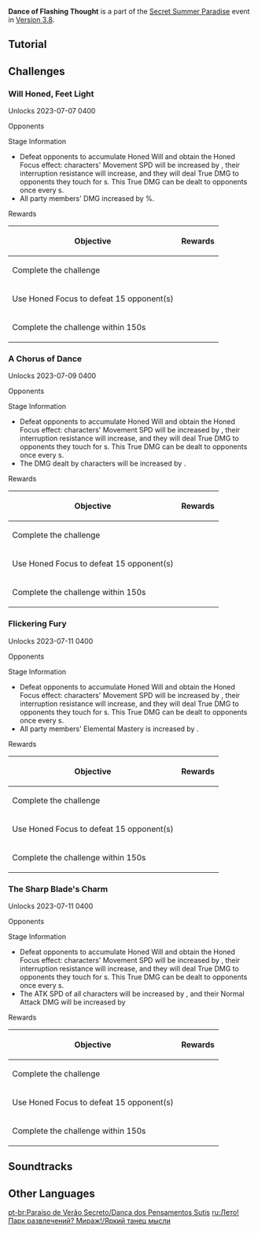 {{Event Tabs
|subpage1 = Spino Blaster
|subpage2 = Sojourns of the Barking Fox
|subpage3 = Dance of Flashing Thought
|subpage4 = Bing-Bang Finchball
}}
{{Event
|name              = Dance of Flashing Thought
|image             = Dance of Flashing Thought.png
|type              = Sub
|time_known        = yes
|time_start        = 2023-07-07 04:00:00
|time_end          = 2023-08-16 05:59:59
|time_end_offset   = GMT+8
}}
'''Dance of Flashing Thought''' is a part of the [[Secret Summer Paradise]] event in [[Version 3.8]].

{{Domain Infobox
|title        = Dance of Flashing Thought
|displaytitle = no
|mapicon      = Icon Dance of Flashing Thought.png
|image        = Domain Dance of Flashing Thought.png
|type         = Event
|area         = Veluriyam Mirage
|subarea      = Pavilion of Hermits
|requiredAR   = 18
|description  = The park's stage and lights are gathered for you. Step up and dance beautifully. Defeat all foes in your path with your excellent skills!
}}

==Tutorial==
{{Tutorial
|image1 = Tutorial Secret Summer Paradise Dance of Flashing Thought 1.png
|text1  = Before the challenge begins, you can adjust your party to fit the various special features of the stage. During the challenge, defeat opponents to accumulate Honed Will. Once you have accumulated enough of it, you will obtain Honed Focus.
|image2 = Tutorial Secret Summer Paradise Dance of Flashing Thought 2.png
|text2  = While Honed Focus lasts, it will grant great buffs to characters' combat ability. Use Honed Will to more effectively defeat your foes and complete the challenge more quickly.
}}

==Challenges==
===Will Honed, Feet Light===
{{Description|When the prelude to a clash of arms begins, the ones who shall take the stage focus their intent on their weapons, welcoming the banquet of battle with absolute poise and calm.}}
Unlocks 2023-07-07 04{{Colon}}00

;Opponents
{{Enemy List|Hydro Hilichurl Rogue*0;Hilichurl Shooter*0;Rock Shieldwall Mitachurl*0;Rock Shield Hilichurl Guard*0;Electro Whopperflower*0;Hilichurl*0;Hilichurl Berserker*0;Anemo Hilichurl Rogue*0;Hilichurl Fighter*0;Hydro Samachurl*0;Electro Hilichurl Shooter*0;Blazing Axe Mitachurl*0;Electro Samachurl*0}}

;Stage Information
* Defeat opponents to accumulate Honed Will and obtain the Honed Focus effect: characters' Movement SPD will be increased by {{Color|BP|40%}}, their interruption resistance will increase, and they will deal True DMG to opponents they touch for {{Color|BP|12}}s. This True DMG can be dealt to opponents once every {{Color|BP|0.5}}s.
* All party members' {{Color|BP|Charged Attack}} DMG increased by {{Color|BP|30}}%.

;Rewards
{|class="article-table"
!Objective
!Rewards
|-
|Complete the challenge
|{{Card|Primogem|20}}{{Card|Fascinating Phenocryst|50}}{{Card|Vayuda Turquoise Fragment|2}}
|-
|Use Honed Focus to defeat 15 opponent(s)
|{{Card|Fascinating Phenocryst|30}}{{Card|Mora|20,000}}{{Card|Guide to Admonition|2}}
|-
|Complete the challenge within 150s
|{{Card|Fascinating Phenocryst|20}}{{Card|Mora|20,000}}{{Card|Mystic Enhancement Ore|2}}
|}

===A Chorus of Dance===
{{Description|Each new opponent is a touchstone. Worthy foes are not frustrated by the other side's tireless attacks, but will maintain their form and sharpen their spirit...}}
Unlocks 2023-07-09 04{{Colon}}00

;Opponents
{{Enemy List|Treasure Hoarders: Handyman*0;Treasure Hoarders: Electro Potioneer*0;Fatui Skirmisher - Geochanter Bracer*0;Treasure Hoarders: Scout*0;Treasure Hoarders: Pugilist*0;Fatui Electro Cicin Mage*0;Fatui Skirmisher - Electrohammer Vanguard*0;Treasure Hoarders: Seaman*0;Fatui Pyro Agent*0;Fatui Skirmisher - Pyroslinger Bracer*0;Fatui Skirmisher - Anemoboxer Vanguard*0;Treasure Hoarders: Marksman*0}}

;Stage Information
* Defeat opponents to accumulate Honed Will and obtain the Honed Focus effect: characters' Movement SPD will be increased by {{Color|BP|40%}}, their interruption resistance will increase, and they will deal True DMG to opponents they touch for {{Color|BP|12}}s. This True DMG can be dealt to opponents once every {{Color|BP|0.5}}s.
* The DMG dealt by {{Color|BP|Catalyst}} characters will be increased by {{Color|BP|30%}}.

;Rewards
{|class="article-table"
!Objective
!Rewards
|-
|Complete the challenge
|{{Card|Primogem|20}}{{Card|Fascinating Phenocryst|50}}{{Card|Shivada Jade Fragment|2}}
|-
|Use Honed Focus to defeat 15 opponent(s)
|{{Card|Fascinating Phenocryst|30}}{{Card|Mora|20,000}}{{Card|Guide to Ingenuity|2}}
|-
|Complete the challenge within 150s
|{{Card|Fascinating Phenocryst|20}}{{Card|Mora|20,000}}{{Card|Mystic Enhancement Ore|2}}
|}

===Flickering Fury===
{{Description|When one's spirit is as keen as can be, you shall burn bright at center stage. At this time, the minutiae of your techniques will cease to matter. Rather, unleash your desire for battle to the fullest extent &mdash; let the stage burn!}}
Unlocks 2023-07-11 04{{Colon}}00

;Opponents
{{Enemy List|Floating Hydro Fungus*0;Cryo Specter*0;Grounded Hydroshroom*0;Large Hydro Slime*0;Electro Slime*0;Floating Dendro Fungus*0;Mutant Electro Slime*0;Winged Dendroshroom*0;Large Electro Slime*0;Hydro Specter*0}}

;Stage Information
* Defeat opponents to accumulate Honed Will and obtain the Honed Focus effect: characters' Movement SPD will be increased by {{color|BP|40%}}, their interruption resistance will increase, and they will deal True DMG to opponents they touch for {{color|BP|12}}s. This True DMG can be dealt to opponents once every {{color|BP|0.5}}s.
* All party members' Elemental Mastery is increased by {{color|BP|120}}.

;Rewards
{|class="article-table"
!Objective
!Rewards
|-
|Complete the challenge
|{{Card|Primogem|20}}{{Card|Fascinating Phenocryst|50}}{{Card|Vayuda Turquoise Fragment|2}}
|-
|Use Honed Focus to defeat 15 opponent(s)
|{{Card|Fascinating Phenocryst|30}}{{Card|Mora|20,000}}{{Card|Guide to Praxis|2}}
|-
|Complete the challenge within 150s
|{{Card|Fascinating Phenocryst|20}}{{Card|Mora|20,000}}{{Card|Mystic Enhancement Ore|2}}
|}

===The Sharp Blade's Charm===
{{Description|It is the climax of the feast, the battle between the mightiest of foes. This is the knife's edge. This is where legendary tales are born. A fight without inhibitions, without limitations, such shall be the flavor to this intoxicating wine...}}
Unlocks 2023-07-11 04{{Colon}}00

;Opponents
{{Enemy List|Eremite Sword-Dancer*0;Eremite Ravenbeak Halberdier*0;Eremite Linebreaker*0;Eremite Crossbow*0;Eremite Sunfrost*0;Eremite Daythunder*0;Eremite Desert Clearwater*0}}

;Stage Information
* Defeat opponents to accumulate Honed Will and obtain the Honed Focus effect: characters' Movement SPD will be increased by {{color|BP|40%}}, their interruption resistance will increase, and they will deal True DMG to opponents they touch for {{color|BP|12}}s. This True DMG can be dealt to opponents once every {{color|BP|0.5}}s.
* The ATK SPD of all {{color|BP|Claymore, Sword, and Polearm}} characters will be increased by {{color|BP|20%}}, and their Normal Attack DMG will be increased by {{color|BP|20%}}

;Rewards
{|class="article-table"
!Objective
!Rewards
|-
|Complete the challenge
|{{Card|Primogem|20}}{{Card|Fascinating Phenocryst|50}}{{Card|Shivada Jade Fragment|2}}
|-
|Use Honed Focus to defeat 15 opponent(s)
|{{Card|Fascinating Phenocryst|30}}{{Card|Mora|20,000}}{{Card|Hero's Wit|2}}
|-
|Complete the challenge within 150s
|{{Card|Fascinating Phenocryst|20}}{{Card|Mora|20,000}}{{Card|Mystic Enhancement Ore|2}}
|}

==Soundtracks==
{{Soundtracks by Category Table|type=eventgameplay}}

==Other Languages==
{{Other Languages
|en      = Dance of Flashing Thought
|zhs     = 幽思闪念旋步舞
|zhs_rm  = 
|zht     = 幽思閃念旋步舞
|zht_rm  = 
|zh_tl   = 
|ja      = 幽思閃念の旋舞
|ja_rm   = Yuushi Sennen no Senbu{{Assumed}}
|ja_tl   = 
|ko      = 검의 왈츠
|ko_rm   = 
|ko_tl   = 
|es      = Danza desatada
|es_tl   = Unleashed Dance
|fr      = Danse de la pensée étincelante
|fr_tl   = Dance of Sparkling Thought
|ru      = Яркий танец мысли
|ru_tl   = Bright Dance of Thought
|th      = ระบำหมุนใคร่ครวญจิตฉับพลัน
|th_rm   = 
|th_tl   = 
|vi      = Vũ Điệu Ưu Tư
|vi_tl   = 
|de      = Entfesselte Sohlen
|de_tl   = Unleashed Soles
|id      = Tarian Sekejap Niat
|id_tl   = Dance of Flashing Intention
|pt      = Dança dos Pensamentos Sutis
|pt_tl   = 
|tr      = Işıldayan Düşüncelerin Dansı
|tr_tl   = 
|it      = Danza del pensiero balenante
|it_tl   = 
}}

[[pt-br:Paraíso de Verão Secreto/Dança dos Pensamentos Sutis]]
[[ru:Лето! Парк развлечений? Мираж!/Яркий танец мысли]]